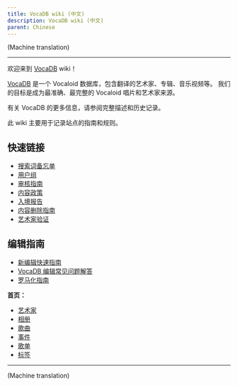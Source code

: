 ---
title: VocaDB wiki (中文)
description: VocaDB wiki (中文)
parent: Chinese
---

(Machine translation)

----

欢迎来到 [VocaDB](http://vocadb.net/) wiki！

[VocaDB](https://vocadb.net/) 是一个 Vocaloid 数据库，包含翻译的艺术家、专辑、音乐视频等。 我们的目标是成为最准确、最完整的 Vocaloid 唱片和艺术家来源。

有关 VocaDB 的更多信息，请参阅完整描述和历史记录。

此 wiki 主要用于记录站点的指南和规则。

## 快速链接

* [搜索词备忘单](/docs/documentation/search-terms-cheat-sheet)
* [用户组](/docs/documentation/user-groups)
* [审核指南](/docs/guidelines/management-guidelines)
* [内容政策](/docs/guidelines/content-policy)
* [入境报告](/docs/guidelines/entry-reports)
* [内容删除指南](/docs/guidelines/content-removal-guidelines)
* [艺术家验证](/docs/chinese/artist-verification-chinese)

## 编辑指南

* [新编辑快速指南](/docs/guidelines/quick-guide-for-new-editors)
* [VocaDB 编辑常见问题解答](/docs/guidelines/vocadb-editing-faq)
* [罗马化指南](/docs/guidelines/romanization-guidelines)

**首页：**
* [艺术家](/docs/artists/artist-entry-creation)
* [相册](/docs/albums/album-entry-creation)
* [歌曲](/docs/songs/song-entry-creation)
* [事件](/docs/guidelines/events)
* [歌单](/docs/guidelines/song-lists)
* [标签](/docs/guidelines/tags)

----

(Machine translation)